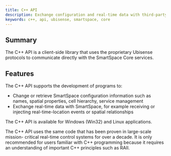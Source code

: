 ```yaml
---
title: C++ API
description: Exchange configuration and real-time data with third-party systems
keywords: c++, api, ubisense, smartspace, core
---
```


## Summary

The C++ API is a client-side library that uses the proprietary Ubisense protocols to communicate directly with the SmartSpace Core services.

## Features

The C++ API supports the development of programs to:

* Change or retrieve SmartSpace configuration information such as names, spatial properties, cell hierarchy, service management
* Exchange real-time data with SmartSpace, for example receiving or injecting real-time-location events or spatial relationships

The C++ API is available for Windows (Win32) and Linux applications.

The C++ API uses the same code that has been proven in large-scale mission- critical real-time control systems for over a decade. It is only recommended for users familiar with C++ programming because it requires an understanding of important C++ principles such as RAII.